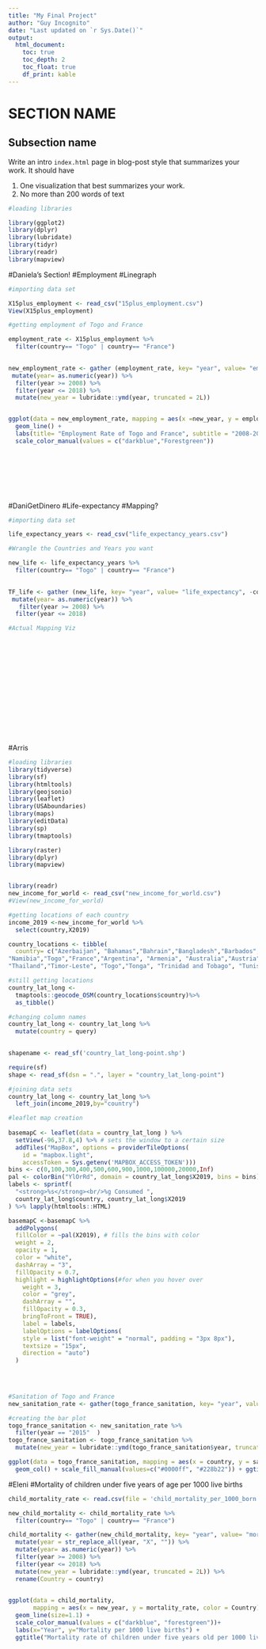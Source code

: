 ```yaml
---
title: "My Final Project"
author: "Guy Incognito"
date: "Last updated on `r Sys.Date()`"
output:
  html_document:
    toc: true
    toc_depth: 2
    toc_float: true
    df_print: kable
---
```


<!--
Comments in HTML are like this! 
-->

# SECTION NAME

## Subsection name

Write an intro `index.html` page in blog-post style that summarizes your work. It should have

1. One visualization that best summarizes your work.
1. No more than 200 words of text

```r
#loading libraries

library(ggplot2)
library(dplyr)
library(lubridate)
library(tidyr)
library(readr)
library(mapview)


```


#Daniela's Section!
#Employment
#Linegraph

```r

#importing data set

X15plus_employment <- read_csv("15plus_employment.csv")
View(X15plus_employment)

#getting employment of Togo and France

employment_rate <- X15plus_employment %>% 
  filter(country== "Togo" | country== "France") 
   

new_employment_rate <- gather (employment_rate, key= "year", value= "employment_rate", -country) %>% 
 mutate(year= as.numeric(year)) %>% 
  filter(year >= 2008) %>% 
  filter(year <= 2018) %>% 
  mutate(new_year = lubridate::ymd(year, truncated = 2L))


ggplot(data = new_employment_rate, mapping = aes(x =new_year, y = employment_rate, color= country)) +
  geom_line() +
  labs(title= "Employment Rate of Togo and France", subtitle = "2008-2018", x= "Year", y= "Employment Rate")+
  scale_color_manual(values = c("darkblue","Forestgreen"))
  





  

```





#DaniGetDinero
#Life-expectancy
#Mapping?


```r

#importing data set

life_expectancy_years <- read_csv("life_expectancy_years.csv")

#Wrangle the Countries and Years you want

new_life <- life_expectancy_years %>% 
  filter(country== "Togo" | country== "France") 
   

TF_life <- gather (new_life, key= "year", value= "life_expectancy", -country) %>% 
 mutate(year= as.numeric(year)) %>% 
   filter(year >= 2008) %>% 
  filter(year <= 2018) 

#Actual Mapping Viz




  












```









































#Arris

```r
#loading libraries
library(tidyverse)
library(sf)
library(htmltools)
library(geojsonio)
library(leaflet)
library(USAboundaries)
library(maps)
library(editData)
library(sp)
library(tmaptools)

library(raster)
library(dplyr)
library(mapview)


library(readr)
new_income_for_world <- read_csv("new_income_for_world.csv")
#View(new_income_for_world)

```



```r
#getting locations of each country
income_2019 <-new_income_for_world %>%
  select(country,X2019)

country_locations <- tibble(
  country= c("Azerbaijan", "Bahamas","Bahrain","Bangladesh","Barbados","Belarus","Belgium","Belize","Benin","Bhutan","Bolivia","Bosnia and Herzegovina","Botswana","Brazil","Brunei","Bulgaria","Burkina Faso","Burundi","Cambodia","Cameroon","Canada","Cape Verde","Central African Republic","Chad","Chile","China","Colombia","Comoros","Democratic Republic of the Congo", "Republic of the Congo","Costa Rica","Cote d'Ivoire","Croatia","Cuba","Cyprus","Czech Republic","Denmark","Djibouti","Dominica","Dominican Republic","Ecuador","Egypt","El Salvador","Equatorial Guinea","Eritrea","Estonia","Ethiopia","Fiji","Finland","Gabon","Gambia","Georgia","Germany","Ghana","Greece","Grenada","Guatemala","Guinea","Guinea-Bissau","Guyana", "Haiti","Honduras","Hungray","Iceland","India","Indonesia","Iran","Iraq","Ireland","Israel","Italy","Jamaica","Japan","Jordan","Kazakhstan","Kenya","Kiribati","Kuwait","Kyrgyz Republic","Lao","Lativa","Lebanon","Lesotho","Liberia","Libya","Lithuania","Luxembourg","North Macedonia","Madagascar","Malawi","Malaysia","Maldives","Mali","Malta","Marshall Island","Mauritania","Mauritius","Mexico","Federated States of Micronesia","Moldova","Monaco","Mongolia","Montenegro","Morocco","Mozambique","Myanmar",
"Namibia","Togo","France","Argentina", "Armenia", "Australia","Austria","Nauru","Nepal","Netherlands","New Zealand","Nicaragua","Niger","Nigeria","North Korea","Norway","Oman","Pakistan","Palau","Palestine","Panama","Papua New Guinea","Paraguay","Peru","Philippines", "Poland", "Portugal", "Qatar", "Romania", "Russia", "Rwanda","Samoa", "San Marino","Sao Tome and Principe","Saudi Arabia", "Senegal","Serbia","Seychelles", "Sierra Leone", "Singapore", "Slovak Republic", "Slovenia", "Solomon Islands", "Somalia", "South Africa", "South Korea", "South Sudan","Spain", "Sri Lanka","St. Kitts and Nevis" ,"St.Lucia", "St. Vincent and the Grenadines", "Sudan", "Suriname", "Swaziland", " Syria", "Tajikistan", "Tanzania",
"Thailand","Timor-Leste", "Togo","Tonga", "Trinidad and Tobago", "Tunisia", "Turkey","Turkmenistan", "Tuvalu", "Uganda", "Ukraine", "United Arab Emirates", "United Kingdom", "United States", "Uruguay","Uzbekistan","Vanuatu","Venezuela","Vietnam","Yemen", "Zambia", "Zimbabwe"))

```

```r
#still getting locations
country_lat_long <-
  tmaptools::geocode_OSM(country_locations$country)%>%
  as_tibble()
```

```r
#changing column names
country_lat_long <- country_lat_long %>% 
  mutate(country = query)
  
```

```r
shapename <- read_sf('country_lat_long-point.shp')
```

```r

require(sf)
shape <- read_sf(dsn = ".", layer = "country_lat_long-point")


```




```r
#joining data sets
country_lat_long <- country_lat_long %>%
  left_join(income_2019,by="country")
```



```r
#leaflet map creation
  
basemapC <- leaflet(data = country_lat_long ) %>%
  setView(-96,37.8,4) %>% # sets the window to a certain size
  addTiles("MapBox", options = providerTileOptions(
    id = "mapbox.light",
    accessToken = Sys.getenv('MAPBOX_ACCESS_TOKEN')))
bins <- c(0,100,300,400,500,600,900,1000,100000,20000,Inf)
pal <- colorBin("YlOrRd", domain = country_lat_long$X2019, bins = bins)
labels <- sprintf(
  "<strong>%s</strong><br/>%g Consumed ",
  country_lat_long$country, country_lat_long$X2019
) %>% lapply(htmltools::HTML)

basemapC <-basemapC %>% 
  addPolygons(
  fillColor = ~pal(X2019), # fills the bins with color
  weight = 2,
  opacity = 1,
  color = "white",
  dashArray = "3",
  fillOpacity = 0.7,
  highlight = highlightOptions(#for when you hover over
    weight = 3,
    color = "grey",
    dashArray = "",
    fillOpacity = 0.3,
    bringToFront = TRUE),
    label = labels,
    labelOptions = labelOptions(
    style = list("font-weight" = "normal", padding = "3px 8px"),
    textsize = "15px",
    direction = "auto")
  )

  
  
```



```r
#Sanitation of Togo and France
new_sanitation_rate <- gather(togo_france_sanitation, key= "year", value= "sanitation", -country)
```

```r
#creating the bar plot
togo_france_sanitation <- new_sanitation_rate %>%
  filter(year == "2015"  )
togo_france_sanitation <- togo_france_sanitation %>%
  mutate(new_year = lubridate::ymd(togo_france_sanitation$year, truncated = 2L))

ggplot(data = togo_france_sanitation, mapping = aes(x = country, y = sanitation, fill= country)) + 
  geom_col() + scale_fill_manual(values=c("#0000ff", "#228b22")) + ggtitle("Overall Access to Sanitation Services") +  labs(y="Sanitation", x = "Country")
```




























































































































































































#Eleni
#Mortality of children under five years of age per 1000 live births

```r
child_mortality_rate <- read.csv(file = 'child_mortality_per_1000_born.csv')

new_child_mortality <- child_mortality_rate %>% 
  filter(country== "Togo" | country== "France") 

child_mortality <- gather(new_child_mortality, key= "year", value= "mortality_rate", -country) %>% 
  mutate(year = str_replace_all(year, "X", "")) %>% 
  mutate(year= as.numeric(year)) %>% 
  filter(year >= 2008) %>% 
  filter(year <= 2018) %>% 
  mutate(new_year = lubridate::ymd(year, truncated = 2L)) %>% 
  rename(Country = country)
 

ggplot(data = child_mortality, 
       mapping = aes(x = new_year, y = mortality_rate, color = Country)) +
  geom_line(size=1.1) + 
  scale_color_manual(values = c("darkblue", "forestgreen"))+
  labs(x="Year", y="Mortality per 1000 live births") +
  ggtitle("Mortality rate of children under five years old per 1000 live births from 2008-2018")
```


















































































